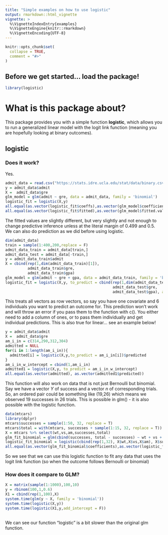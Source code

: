 ```yaml
---
title: "Simple examples on how to use logistic"
output: rmarkdown::html_vignette
vignette: >
  %\VignetteIndexEntry{examples}
  %\VignetteEngine{knitr::rmarkdown}
  %\VignetteEncoding{UTF-8}
---
```


```r
knitr::opts_chunk$set(
  collapse = TRUE,
  comment = "#>"
)
```

## Before we get started... load the package! 

```r
library(logistic)
```
# What is this package about? 

This package provides you with a simple function **logistic**, which allows you to run a generalized linear model with the logit link function (meaning you are hopefully looking at binary outcomes). 


## logistic 

### Does it work? 

Yes. 

```r
admit_data = read.csv("https://stats.idre.ucla.edu/stat/data/binary.csv")
y = admit_data$admit
X =  admit_data$gre
glm_model = glm(admit ~ gre, data = admit_data, family = 'binomial')
logistic_fit = logistic(X,y)
all.equal(as.vector(logistic_fit$coeffs),as.vector(glm_model$coefficients))
all.equal(as.vector(logistic_fit$fitted),as.vector(glm_model$fitted.values))
```

The fitted values are slightly different, but very slightly and not enough to change predictive inference unless at the literal margin of 0.499 and 0.5. We can also do prediction as we did before using logistic.

```r
dim(admit_data)
train = sample(1:400,200,replace = F)
admit_data_train = admit_data[train,]
admit_data_test = admit_data[-train,]
y = admit_data_train$admit
X = cbind(rep(1,dim(admit_data_train)[1]),
          admit_data_train$gre, 
          admit_data_train$gpa)
glm_model = glm(admit ~ gre + gpa, data = admit_data_train, family = 'binomial')
logistic_fit = logistic(X,y, to_predict = cbind(rep(1,dim(admit_data_test)[1]), 
                                                admit_data_test$gre, 
                                                admit_data_test$gpa), add_intercept = F)
```

This treats all vectors as row vectors, so say you have one covariate and 6 individuals you want to predict an outcome for. This prediction won't work and will throw an error if you pass them to the function with c(). You either need to add a column of ones, or to pass them individually and get individual predictions. This is also true for linear... see an example below! 

```r
y = admit_data$admit
X =  admit_data$gre
am_i_in = c(314,290,312,304)
admitted = NULL
for(i in 1:length(am_i_in)){
  admitted[i] = logistic(X,y,to_predict = am_i_in[i])$predicted
}
am_i_in_w_intercept = cbind(1,am_i_in)
admitted1 = logistic(X,y, to_predict = am_i_in_w_intercept)
all.equal(as.vector(admitted), as.vector(admitted1$predicted))
```

This function will also work on data that is not just Bernoulli but binomial. Say we have a vector $Y$ of success and a vector $n$ of corresponding trials. So, an ordered pair could be something like (19,26) which means we observed 19 successes in 26 trials. This is possible in glm() - it is also possible with the logistic function. 

```r
data(mtcars)
library(dplyr)
mtcars$successes = sample(1:50, 32, replace = T)
mtcars$total = with(mtcars, successes + sample(1:15, 32, replace = T))
X = mtcars %>% select(wt,vs,am,successes,total)
glm_fit_binomial = glm(cbind(successes, total - successes) ~ wt + vs + am, data = X, family = 'binomial')
logistic_fit_binomial = logistic(cbind(rep(1,32), X$wt,X$vs,X$am), X$successes, n = X$total, add_intercept = F)
all.equal(as.vector(glm_fit_binomial$coefficients),as.vector(logistic_fit_binomial$coeffs))
```

So we see that we can use this logistic function to fit any data that uses the logit link function (so when the outcome follows Bernoulli or binomial)

### How does it compare to GLM? 

```r
X = matrix(sample(1:1000),100,10)
y = rbinom(100,1,0.6)
X1 = cbind(rep(1,100),X)
system.time(glm(y ~ X, family = 'binomial'))
system.time(logistic(X,y))
system.time(logistic(X1,y,add_intercept = F))
            
```
We can see our function "logistic" is a bit slower than the original glm function.
